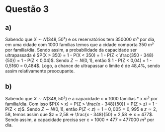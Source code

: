 # Questão 3

## a)

Sabendo que $X \sim N(348, 50²)$ e os reservatórios tem 350000 $m³$ por dia, em uma cidade com 1000 famílias temos que a cidade comporta 350 $m³$ por familia/dia. Sendo assim, a probabilidade da capacidade ser ultrapassada é $P(X > 350) = 1 - P(X < 350) = 1 - P(Z < \frac{350 - 348}{50}) = 1 - P(Z < 0,04)$. Sendo $Z \sim N(0, 1)$, então $ 1 - P(Z < 0,04) = 1 - 0,5160 = 0,484$. Logo, a chance de ultrapassar o limite é de 48,4%, sendo assim relativamente preocupante.

## b)

Sabendo que $X \sim N(348, 50²)$ e a capacidade c = 1000 familias * x $m³$ por familia/dia. Com isso $P(X > x) = P(Z > \frac{x - 348}{50}) = P(Z > z) = 1 - P(Z < z)$. Sendo $Z \sim N(0, 1)$, então $P(Z < z) = 1 - 0,005 = 0,995$ e $z ≃ 2,58$, temos assim que $z = 2,58 => \frac{x - 348}{50} = 2,58 => x = 477$. Sendo assim, a capacidade precisa ser c = 1000 * 477 = 477000 $m³$ por dia.
